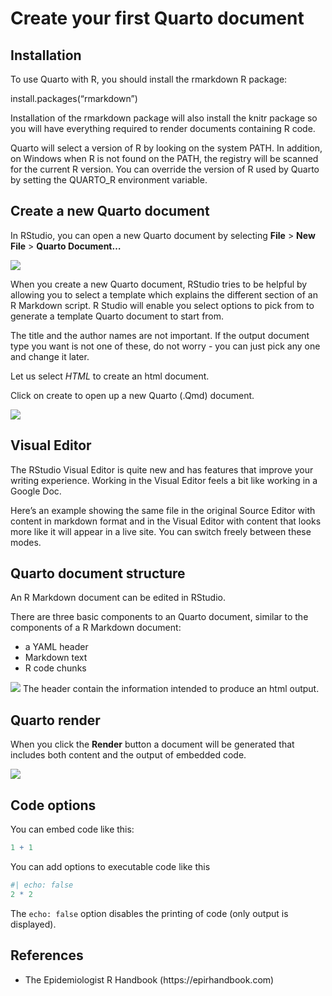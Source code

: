 # Create your first Quarto document

## Installation

To use Quarto with R, you should install the rmarkdown R package:

install.packages("rmarkdown")

Installation of the rmarkdown package will also install the knitr package so you will have everything required to render documents containing R code.

Quarto will select a version of R by looking on the system PATH. In addition, on Windows when R is not found on the PATH, the registry will be scanned for the current R version. You can override the version of R used by Quarto by setting the QUARTO_R environment variable.

## Create a new Quarto document

In RStudio, you can open a new Quarto document by selecting **File** \> **New File** \> **Quarto Document...**

![](images/paste-A7DE8B60.png)

When you create a new Quarto document, RStudio tries to be helpful by allowing you to select a template which explains the different section of an R Markdown script. R Studio will enable you select options to pick from to generate a template Quarto document to start from.

The title and the author names are not important. If the output document type you want is not one of these, do not worry - you can just pick any one and change it later.

Let us select *HTML* to create an html document.

Click on create to open up a new Quarto (.Qmd) document.

![](images/paste-67B97E04.png)

## Visual Editor

The RStudio Visual Editor is quite new and has features that improve your writing experience. Working in the Visual Editor feels a bit like working in a Google Doc.

Here’s an example showing the same file in the original Source Editor with content in markdown format and in the Visual Editor with content that looks more like it will appear in a live site. You can switch freely between these modes.

## Quarto document structure

An R Markdown document can be edited in RStudio.

There are three basic components to an Quarto document, similar to the components of a R Markdown document:

-   a YAML header
-   Markdown text
-   R code chunks

![](images/paste-30C30ECC.png) The header contain the information intended to produce an html output.

## Quarto render

When you click the **Render** button a document will be generated that includes both content and the output of embedded code.

![](images/paste-A8386DC4.png)

## Code options

You can embed code like this:

```r
1 + 1
```

You can add options to executable code like this

```r
#| echo: false
2 * 2
```

The `echo: false` option disables the printing of code (only output is displayed).

## References

-   The Epidemiologist R Handbook (https://epirhandbook.com)
